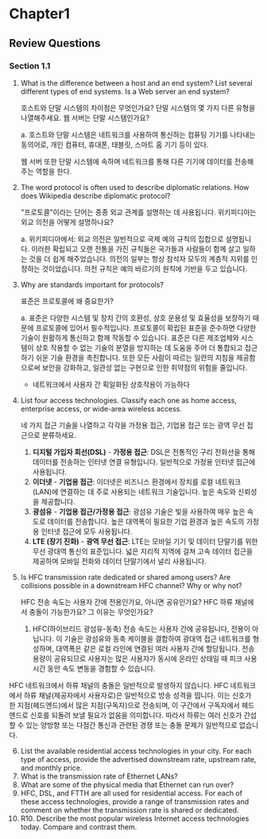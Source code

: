 # Chapter1

## Review Questions

### Section 1.1

1. What is the difference between a host and an end system? List several different types of end systems. Is a Web server an end system?

    호스트와 단말 시스템의 차이점은 무엇인가요? 단말 시스템의 몇 가지 다른 유형을 나열해주세요. 웹 서버는 단말 시스템인가요?
	
	a. 호스트와 단말 시스템은 네트워크를 사용하여 통신하는 컴퓨팅 기기를 나타내는 동의어로, 개인 컴퓨터, 휴대폰, 태블릿, 스마트 홈 기기 등이 있다.

	웹 서버 또한 단말 시스템에 속하며 네트워크를 통해 다른 기기에 데이터를 전송해주는 역할을 한다.

2. The word protocol is often used to describe diplomatic relations. How does Wikipedia describe diplomatic protocol?

	"프로토콜"이라는 단어는 종종 외교 관계를 설명하는 데 사용됩니다. 위키피디아는 외교 의전을 어떻게 설명하나요?

	a. 위키피디아에서: 외교 의전은 일반적으로 국제 예의 규칙의 집합으로 설명됩니다. 이러한 확립되고 오랜 전통을 가진 규칙들은 국가들과 사람들이 함께 살고 일하는 것을 더 쉽게 해주었습니다. 의전의 일부는 항상 참석자 모두의 계층적 지위를 인정하는 것이었습니다. 의전 규칙은 예의 바르기의 원칙에 기반을 두고 있습니다.


3. Why are standards important for protocols?

	표준은 프로토콜에 왜 중요한가?

	a. 표준은 다양한 시스템 및 장치 간의 호환성, 상호 운용성 및 효율성을 보장하기 때문에 프로토콜에 있어서 필수적입니다. 프로토콜이 확립된 표준을 준수하면 다양한 기술이 원활하게 통신하고 함께 작동할 수 있습니다. 표준은 다른 제조업체와 시스템이 상호 작용할 수 없는 기술의 분열을 방지하는 데 도움을 주어 더 통합되고 접근하기 쉬운 기술 환경을 촉진합니다. 또한 모든 사람이 따르는 일련의 지침을 제공함으로써 보안을 강화하고, 일관성 없는 구현으로 인한 취약점의 위험을 줄입니다.
	- 네트워크에서 사용자 간 획일화된 상호작용이 가능하다

4. List four access technologies. Classify each one as home access, enterprise access, or wide-area wireless access.

	네 가지 접근 기술을 나열하고 각각을 가정용 접근, 기업용 접근 또는 광역 무선 접근으로 분류하세요.

	1. **디지털 가입자 회선(DSL)** - **가정용 접근**: DSL은 전통적인 구리 전화선을 통해 데이터를 전송하는 인터넷 연결 유형입니다. 일반적으로 가정용 인터넷 접근에 사용됩니다.
	2. **이더넷** - **기업용 접근**: 이더넷은 비즈니스 환경에서 장치를 로컬 네트워크(LAN)에 연결하는 데 주로 사용되는 네트워크 기술입니다. 높은 속도와 신뢰성을 제공합니다.
	3. **광섬유** - **기업용 접근/가정용 접근**: 광섬유 기술은 빛을 사용하여 매우 높은 속도로 데이터를 전송합니다. 높은 대역폭이 필요한 기업 환경과 높은 속도의 가정용 인터넷 접근에 모두 사용됩니다.
	4. **LTE (장기 진화)** - **광역 무선 접근**: LTE는 모바일 기기 및 데이터 단말기를 위한 무선 광대역 통신의 표준입니다. 넓은 지리적 지역에 걸쳐 고속 데이터 접근을 제공하며 모바일 전화와 데이터 단말기에서 널리 사용됩니다.
5. Is HFC transmission rate dedicated or shared among users? Are collisions possible in a downstream HFC channel? Why or why not?

	HFC 전송 속도는 사용자 간에 전용인가요, 아니면 공유인가요? HFC 하류 채널에서 충돌이 가능한가요? 그 이유는 무엇인가요?

	1. HFC(하이브리드 광섬유-동축) 전송 속도는 사용자 간에 공유됩니다, 전용이 아닙니다. 이 기술은 광섬유와 동축 케이블을 결합하여 광대역 접근 네트워크를 형성하며, 대역폭은 같은 로컬 라인에 연결된 여러 사용자 간에 할당됩니다. 전송 용량이 공유되므로 사용자는 많은 사용자가 동시에 온라인 상태일 때 피크 사용 시간 동안 속도 변동을 경험할 수 있습니다.

HFC 네트워크에서 하류 채널의 충돌은 일반적으로 발생하지 않습니다. HFC 네트워크에서 하류 채널(제공자에서 사용자로)은 일반적으로 방송 성격을 띱니다. 이는 신호가 한 지점(헤드엔드)에서 많은 지점(구독자)으로 전송되며, 이 구간에서 구독자에서 헤드엔드로 신호를 되돌려 보낼 필요가 없음을 의미합니다. 따라서 하류는 여러 신호가 간섭할 수 있는 양방향 또는 다점간 통신과 관련된 경쟁 또는 충돌 문제가 일반적으로 없습니다.

6. List the available residential access technologies in your city. For each type of access, provide the advertised downstream rate, upstream rate, and monthly price.
7. What is the transmission rate of Ethernet LANs?
8. What are some of the physical media that Ethernet can run over?
9. HFC, DSL, and FTTH are all used for residential access. For each of these access technologies, provide a range of transmission rates and comment on whether the transmission rate is shared or dedicated.
10. R10. Describe the most popular wireless Internet access technologies today. Compare and contrast them.